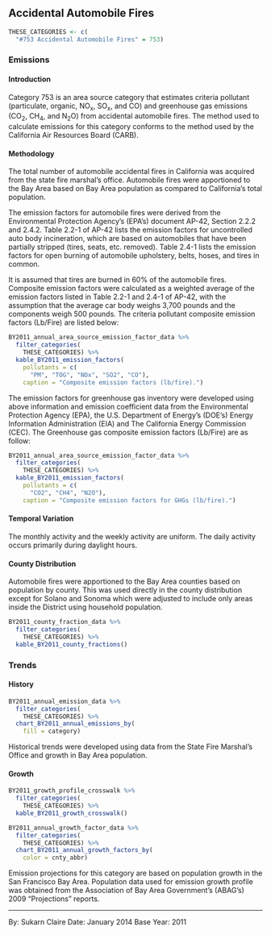 ## Accidental Automobile Fires {#misc-fire-auto}

```r
THESE_CATEGORIES <- c(
  "#753 Accidental Automobile Fires" = 753)
```

### Emissions

#### Introduction {-}

Category 753 is an area source category that estimates criteria pollutant (particulate, organic, NO~x~, SO~x~, and CO) and greenhouse gas emissions (CO~2~, CH~4~, and N~2~O) from accidental automobile fires. The method used to calculate emissions for this category conforms to the method used by the California Air Resources Board (CARB).

#### Methodology {- #misc-fire-auto-methodology}

The total number of automobile accidental fires in California was acquired from the state fire marshal's office. Automobile fires were apportioned to the Bay Area based on Bay Area population as compared to California's total population.

The emission factors for automobile fires were derived from the Environmental Protection Agency's (EPA's) document AP-42, Section 2.2.2 and 2.4.2. Table 2.2-1 of AP-42 lists the emission factors for uncontrolled auto body incineration, which are based on automobiles that have been partially stripped (tires, seats, etc. removed). Table 2.4-1 lists the emission factors for open burning of automobile upholstery, belts, hoses, and tires in common.

It is assumed that tires are burned in 60% of the automobile fires. Composite emission factors were calculated as a weighted average of the emission factors listed in Table 2.2-1 and 2.4-1 of AP-42, with the assumption that the average car body weighs 3,700 pounds and the components weigh 500 pounds. The criteria pollutant composite emission factors (Lb/Fire) are listed below:

```r
BY2011_annual_area_source_emission_factor_data %>%
  filter_categories(
    THESE_CATEGORIES) %>%
  kable_BY2011_emission_factors(
    pollutants = c(
      "PM", "TOG", "NOx", "SO2", "CO"),
    caption = "Composite emission factors (lb/fire).")
```

The emission factors for greenhouse gas inventory were developed using above information and emission coefficient data from the Environmental Protection Agency (EPA), the U.S. Department of Energy's (DOE's) Energy Information Administration (EIA) and The California Energy Commission (CEC). The Greenhouse gas composite emission factors (Lb/Fire) are as follow:

```r
BY2011_annual_area_source_emission_factor_data %>%
  filter_categories(
    THESE_CATEGORIES) %>%
  kable_BY2011_emission_factors(
    pollutants = c(
      "CO2", "CH4", "N2O"),
    caption = "Composite emission factors for GHGs (lb/fire).")
```

#### Temporal Variation {-}

The monthly activity and the weekly activity are uniform. The daily activity occurs primarily during daylight hours.

#### County Distribution {-}

Automobile fires were apportioned to the Bay Area counties based on population by county. This was used directly in the county distribution except for Solano and Sonoma which were adjusted to include only areas inside the District using household population.

```r
BY2011_county_fraction_data %>%
  filter_categories(
    THESE_CATEGORIES) %>%
  kable_BY2011_county_fractions()
```

### Trends

#### History {-}

```r
BY2011_annual_emission_data %>%
  filter_categories(
    THESE_CATEGORIES) %>%
  chart_BY2011_annual_emissions_by(
    fill = category) 
```

Historical trends were developed using data from the State Fire Marshal's Office and growth in Bay Area population.

#### Growth {-}

```r
BY2011_growth_profile_crosswalk %>%
  filter_categories(
    THESE_CATEGORIES) %>%
  kable_BY2011_growth_crosswalk()
```

```r
BY2011_annual_growth_factor_data %>%
  filter_categories(
    THESE_CATEGORIES) %>%
  chart_BY2011_annual_growth_factors_by(
    color = cnty_abbr) 
```

Emission projections for this category are based on population growth in the San Francisco Bay Area. Population data used for emission growth profile was obtained from the Association of Bay Area Government's (ABAG's) 2009 "Projections" reports.

***

By: Sukarn Claire 
Date: January 2014 
Base Year: 2011
